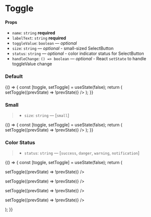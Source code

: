 
<Meta title="Forms/Toggle" component={Toggle} />

# Toggle

#### Props

- `name`: `string` **required**
- `labelText`: `string` **required**
- `toggleValue`: `boolean` — _optional_
- `size`: `string` — _optional_ - small-sized SelectButton
- `status`: `string` — _optional_ - color indicator status for SelectButton
- `handleChange`: `() => boolean` — _optional_ - React `setState` to handle toggleValue change

### Default

<Preview>
  <Story name="default">
    {() => {
      const [toggle, setToggle] = useState(false);
      return (
        <Toggle
          labelText="Default"
          name="default"
          value={toggle}
          onChange={() => setToggle((prevState) => !prevState)}
        />
      );
    }}
  </Story>
</Preview>

### Small

> - `size`: `string` — [`small`]

<Preview>
  <Story name="small">
    {() => {
      const [toggle, setToggle] = useState(false);
      return (
        <Toggle
          size="small"
          labelText="Small"
          name="small"
          value={toggle}
          onChange={() => setToggle((prevState) => !prevState)}
        />
      );
    }}
  </Story>
</Preview>

### Color Status

> - `status`: `string` — [`success`, `danger`, `warning`, `notification`]

<Preview>
  <Story name="status">
    {() => {
      const [toggle, setToggle] = useState(false);
      return (
        <div>
          <p>
            <Toggle
              status="success"
              labelText="Success!"
              name="success"
              value={toggle}
              onChange={() => setToggle((prevState) => !prevState)}
            />
          </p>
          <p>
            <Toggle
              status="danger"
              labelText="Danger"
              name="danger"
              value={toggle}
              onChange={() => setToggle((prevState) => !prevState)}
            />
          </p>
          <p>
            <Toggle
              status="warning"
              labelText="Warning"
              name="warning"
              value={toggle}
              onChange={() => setToggle((prevState) => !prevState)}
            />
          </p>
          <p>
            <Toggle
              status="notification"
              labelText="Notification"
              name="notification"
              value={toggle}
              onChange={() => setToggle((prevState) => !prevState)}
            />
          </p>
        </div>
      );
    }}
  </Story>
</Preview>
